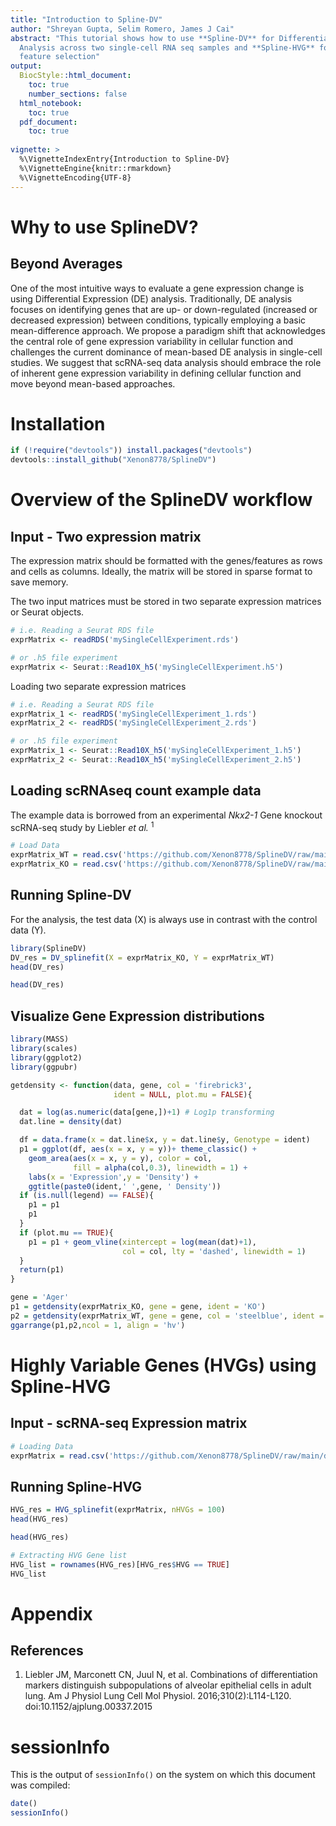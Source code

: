 ---
title: "Introduction to Spline-DV"
author: "Shreyan Gupta, Selim Romero, James J Cai"
abstract: "This tutorial shows how to use **Spline-DV** for Differential Variability
  Analysis across two single-cell RNA seq samples and **Spline-HVG** for highly variable
  feature selection"
output:
  BiocStyle::html_document:
    toc: true
    number_sections: false
  html_notebook:
    toc: true
  pdf_document:
    toc: true
    
vignette: >
  %\VignetteIndexEntry{Introduction to Spline-DV}
  %\VignetteEngine{knitr::rmarkdown}
  %\VignetteEncoding{UTF-8}
---

# Why to use SplineDV? 
## Beyond Averages
One of the most intuitive ways to evaluate a gene expression change is using Differential Expression (DE) analysis. Traditionally, DE analysis focuses on identifying genes that are up- or down-regulated (increased or decreased expression) between conditions, typically employing a basic mean-difference approach. We propose a paradigm shift that acknowledges the central role of gene expression variability in cellular function and challenges the current dominance of mean-based DE analysis in single-cell studies. We suggest that scRNA-seq data analysis should embrace the role of inherent gene expression variability in defining cellular function and move beyond mean-based approaches. 

# Installation
```{r Installation, eval=FALSE}
if (!require("devtools")) install.packages("devtools")
devtools::install_github("Xenon8778/SplineDV")
```


# Overview of the SplineDV workflow 
## Input - Two expression matrix 
The expression matrix should be formatted with the genes/features as rows and cells as columns.  Ideally, the matrix will be stored in sparse format to save memory.

The two input matrices must be stored in two separate expression matrices or Seurat objects.

```{r loadingSingleExprMat, eval=FALSE}
# i.e. Reading a Seurat RDS file
exprMatrix <- readRDS('mySingleCellExperiment.rds')

# or .h5 file experiment
exprMatrix <- Seurat::Read10X_h5('mySingleCellExperiment.h5')
```

Loading two separate expression matrices
```{r loadingSeparateExprMat, eval=FALSE}
# i.e. Reading a Seurat RDS file
exprMatrix_1 <- readRDS('mySingleCellExperiment_1.rds')
exprMatrix_2 <- readRDS('mySingleCellExperiment_2.rds')

# or .h5 file experiment
exprMatrix_1 <- Seurat::Read10X_h5('mySingleCellExperiment_1.h5')
exprMatrix_2 <- Seurat::Read10X_h5('mySingleCellExperiment_2.h5')
```

## Loading scRNAseq count example data
The example data is borrowed from an experimental *Nkx2-1* Gene knockout scRNA-seq study by Liebler *et al.* ^1^

```{r loadingExampledata}
# Load Data
exprMatrix_WT = read.csv('https://github.com/Xenon8778/SplineDV/raw/main/data/WTdata.csv', row.names = 1) # WT Sample
exprMatrix_KO = read.csv('https://github.com/Xenon8778/SplineDV/raw/main/data/KOdata.csv', row.names = 1) # KO Sample
```

## Running Spline-DV
For the analysis, the test data (X) is always use in contrast with the control data (Y).
```{r runSplineDV, results='hide'}
library(SplineDV)
DV_res = DV_splinefit(X = exprMatrix_KO, Y = exprMatrix_WT)
head(DV_res)
```

```{r showResults, echo=FALSE}
head(DV_res)
```

## Visualize Gene Expression distributions

```{r}
library(MASS)
library(scales)
library(ggplot2)
library(ggpubr)

getdensity <- function(data, gene, col = 'firebrick3',
                       ident = NULL, plot.mu = FALSE){

  dat = log(as.numeric(data[gene,])+1) # Log1p transforming
  dat.line = density(dat)

  df = data.frame(x = dat.line$x, y = dat.line$y, Genotype = ident)
  p1 = ggplot(df, aes(x = x, y = y))+ theme_classic() +
    geom_area(aes(x = x, y = y), color = col,
              fill = alpha(col,0.3), linewidth = 1) +
    labs(x = 'Expression',y = 'Density') +
    ggtitle(paste0(ident,' ',gene, ' Density'))
  if (is.null(legend) == FALSE){
    p1 = p1
    p1
  }
  if (plot.mu == TRUE){
    p1 = p1 + geom_vline(xintercept = log(mean(dat)+1),
                         col = col, lty = 'dashed', linewidth = 1)
  }
  return(p1)
}

gene = 'Ager'
p1 = getdensity(exprMatrix_KO, gene = gene, ident = 'KO')
p2 = getdensity(exprMatrix_WT, gene = gene, col = 'steelblue', ident = 'WT')
ggarrange(p1,p2,ncol = 1, align = 'hv')
```

 
# Highly Variable Genes (HVGs) using Spline-HVG 
## Input - scRNA-seq Expression matrix 
```{r}
# Loading Data
exprMatrix = read.csv('https://github.com/Xenon8778/SplineDV/raw/main/data/WTdata.csv', row.names = 1) # WT Sample
```
## Running Spline-HVG
```{r runSplineHVG, results='hide'}
HVG_res = HVG_splinefit(exprMatrix, nHVGs = 100)
head(HVG_res)
```

```{r showHVGResults, echo=FALSE}
head(HVG_res)
```

```{r showHVGList}
# Extracting HVG Gene list
HVG_list = rownames(HVG_res)[HVG_res$HVG == TRUE]
HVG_list
```

# Appendix
## References
1. Liebler JM, Marconett CN, Juul N, et al. Combinations of differentiation markers distinguish subpopulations of alveolar epithelial cells in adult lung. Am J Physiol Lung Cell Mol Physiol. 2016;310(2):L114-L120. doi:10.1152/ajplung.00337.2015

# sessionInfo
This is the output of `sessionInfo()` on the system on which this document was compiled:
```{r}
date()
sessionInfo()
```
